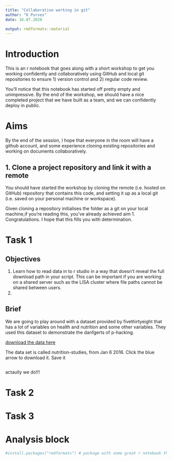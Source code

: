 ```yaml
---
title: "Collaborative working in git"
author: "K Purves"
date: 16.07.2020

output: rmdformats::material
---
```


# Introduction

This is an r notebook that goes along with a short workshop to get you working confidently and collaboratively using GitHub and local git repositories to ensure 1) version control and 2) regular code review.

You'll notice that this notebook has started off pretty empty and unimpressive. By the end of the workshop, we should have a nice completed project that we have built as a team, and we can confidently deploy in public. 

# Aims

By the end of the session, I hope that everyone in the room will have a github account, and some experience cloning existing repositories and working on documents collaboratively. 

## 1. Clone a project repository and link it with a remote

You should have started the workshop by cloning the remote (i.e. hosted on GitHub) repository that contains this code, and setting it up as a local git (i.e. saved on your personal machine or workspace).

Given cloning a repository initialises the folder as a git on your local machine,if you're reading this, you've already achieved aim 1. Congratulations. I hope that this fills you with determination. 

# Task 1 

## Objectives 

1. Learn how to read data in to r studio in a way that doesn't reveal the full download path in your script. This can be important if you are working on a shared server such as the LISA cluster where file paths cannot be shared between users.  
2. 

## Brief

We are going to play around with a dataset provided by fivethirtyeight that has a lot of variables on health and nutrition and some other variables. They used this dataset to demonstrate the danfgerts of p-hacking. 

[download the data here](https://data.fivethirtyeight.com/)

The data set is called nutrition-studies, from Jan 6 2016. Click the blue arrow to download it. Save it  


```r



```

actaully we do!!!

# Task 2

# Task 3



# Analysis block

```r

#install.packages("rmdformats") # package with some great r notebook themes to play around with. Im testing some out.

```



